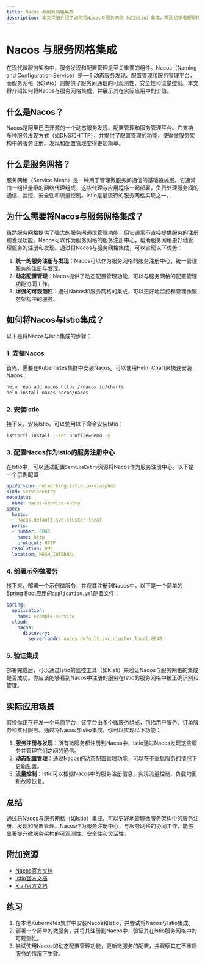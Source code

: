 ```yaml
---
title: Nacos 与服务网格集成
description: 本文详细介绍了如何将Nacos与服务网格（如Istio）集成，帮助初学者理解Nacos在微服务架构中的作用及其与服务网格的协同工作方式。
---
```


# Nacos 与服务网格集成

在现代微服务架构中，服务发现和配置管理是至关重要的组件。Nacos（Naming and Configuration Service）是一个动态服务发现、配置管理和服务管理平台，而服务网格（如Istio）则提供了服务间通信的可观测性、安全性和流量控制。本文将介绍如何将Nacos与服务网格集成，并展示其在实际应用中的价值。

## 什么是Nacos？

Nacos是阿里巴巴开源的一个动态服务发现、配置管理和服务管理平台。它支持多种服务发现方式（如DNS和HTTP），并提供了配置管理的功能，使得微服务架构中的服务注册、发现和配置管理变得更加简单。

## 什么是服务网格？

服务网格（Service Mesh）是一种用于管理微服务间通信的基础设施层。它通常由一组轻量级的网络代理组成，这些代理与应用程序一起部署，负责处理服务间的通信、监控、安全性和流量控制。Istio是最流行的服务网格实现之一。

## 为什么需要将Nacos与服务网格集成？

虽然服务网格提供了强大的服务间通信管理功能，但它通常不直接提供服务的注册和发现功能。Nacos可以作为服务网格的服务注册中心，帮助服务网格更好地管理服务的注册和发现。通过将Nacos与服务网格集成，可以实现以下优势：

1. **统一的服务注册与发现**：Nacos可以作为服务网格的服务注册中心，统一管理服务的注册与发现。
2. **动态配置管理**：Nacos提供了动态配置管理功能，可以与服务网格的配置管理功能协同工作。
3. **增强的可观测性**：通过Nacos和服务网格的集成，可以更好地监控和管理微服务架构中的服务。

## 如何将Nacos与Istio集成？

以下是将Nacos与Istio集成的步骤：

### 1. 安装Nacos

首先，需要在Kubernetes集群中安装Nacos。可以使用Helm Chart来快速安装Nacos：

```bash
helm repo add nacos https://nacos.io/charts
helm install nacos nacos/nacos
```

### 2. 安装Istio

接下来，安装Istio。可以使用以下命令安装Istio：

```bash
istioctl install --set profile=demo -y
```

### 3. 配置Nacos作为Istio的服务注册中心

在Istio中，可以通过配置`ServiceEntry`资源将Nacos作为服务注册中心。以下是一个示例配置：

```yaml
apiVersion: networking.istio.io/v1alpha3
kind: ServiceEntry
metadata:
  name: nacos-service-entry
spec:
  hosts:
  - nacos.default.svc.cluster.local
  ports:
  - number: 8848
    name: http
    protocol: HTTP
  resolution: DNS
  location: MESH_INTERNAL
```

### 4. 部署示例微服务

接下来，部署一个示例微服务，并将其注册到Nacos中。以下是一个简单的Spring Boot应用的`application.yml`配置文件：

```yaml
spring:
  application:
    name: example-service
  cloud:
    nacos:
      discovery:
        server-addr: nacos.default.svc.cluster.local:8848
```

### 5. 验证集成

部署完成后，可以通过Istio的监控工具（如Kiali）来验证Nacos与服务网格的集成是否成功。你应该能够看到Nacos中注册的服务在Istio的服务网格中被正确识别和管理。

## 实际应用场景

假设你正在开发一个电商平台，该平台由多个微服务组成，包括用户服务、订单服务和支付服务。通过将Nacos与Istio集成，你可以实现以下功能：

1. **服务注册与发现**：所有微服务都注册到Nacos中，Istio通过Nacos发现这些服务并管理它们之间的通信。
2. **动态配置管理**：通过Nacos的动态配置管理功能，可以在不重启服务的情况下更新配置。
3. **流量控制**：Istio可以根据Nacos中的服务注册信息，实现流量控制、负载均衡和故障恢复。

## 总结

通过将Nacos与服务网格（如Istio）集成，可以更好地管理微服务架构中的服务注册、发现和配置管理。Nacos作为服务注册中心，与服务网格的协同工作，能够显著提升微服务架构的可观测性、安全性和灵活性。

## 附加资源

- [Nacos官方文档](https://nacos.io/zh-cn/docs/what-is-nacos.html)
- [Istio官方文档](https://istio.io/latest/docs/)
- [Kiali官方文档](https://kiali.io/docs/)

## 练习

1. 在本地Kubernetes集群中安装Nacos和Istio，并尝试将Nacos与Istio集成。
2. 部署一个简单的微服务，并将其注册到Nacos中，验证其在Istio服务网格中的可观测性。
3. 尝试使用Nacos的动态配置管理功能，更新微服务的配置，并观察其在不重启服务的情况下生效。
